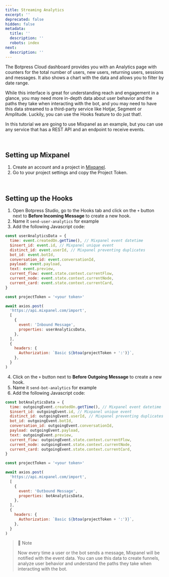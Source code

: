 ```yaml
---
title: Streaming Analytics
excerpt: ''
deprecated: false
hidden: false
metadata:
  title: ''
  description: ''
  robots: index
next:
  description: ''
---
```

The Botpress Cloud dashboard provides you with an Analytics page with counters for the total number of users, new users, returning users, sessions and messages. It also shows a chart with the data and allows you to filter by date range.

While this interface is great for understanding reach and engagement in a glance, you may need more in-depth data about user behavior and the paths they take when interacting with the bot, and you may need to have this data streamed to a third-party service like Hotjar, Segment or Amplitude. Luckily, you can use the Hooks feature to do just that!.

In this tutorial we are going to use Mixpanel as an example, but you can use any service that has a REST API and an endpoint to receive events.

<br />

## Setting up Mixpanel

1. Create an account and a project in [Mixpanel](https://mixpanel.com/).
2. Go to your project settings and copy the Project Token.

<br />

## Setting up the Hooks

1. Open Botpress Studio, go to the Hooks tab and click on the `+` button next to **Before Incoming Message** to create a new hook.
2. Name it `send-user-analytics` for example
3. Add the following Javascript code:

```js
const userAnalyticsData = {
  time: event.createdOn.getTime(), // Mixpanel event datetime
  $insert_id: event.id, // Mixpanel unique event
  distinct_id: event.userId, // Mixpanel preventing duplicates
  bot_id: event.botId,
  conversation_id: event.conversationId,
  payload: event.payload,
  text: event.preview,
  current_flow: event.state.context.currentFlow,
  current_node: event.state.context.currentNode,
  current_card: event.state.context.currentCard,
}

const projectToken = '<your token>'

await axios.post(
  'https://api.mixpanel.com/import',
  [
    {
      event: 'Inbound Message',
      properties: userAnalyticsData,
    },
  ],
  {
    headers: {
      Authorization: `Basic ${btoa(projectToken + ':')}`,
    },
  }
)
```

4. Click on the `+` button next to **Before Outgoing Message** to create a new hook.
5. Name it `send-bot-analytics` for example
6. Add the following Javascript code:

```js
const botAnalyticsData = {
  time: outgoingEvent.createdOn.getTime(), // Mixpanel event datetime
  $insert_id: outgoingEvent.id, // Mixpanel unique event
  distinct_id: outgoingEvent.userId, // Mixpanel preventing duplicates
  bot_id: outgoingEvent.botId,
  conversation_id: outgoingEvent.conversationId,
  payload: outgoingEvent.payload,
  text: outgoingEvent.preview,
  current_flow: outgoingEvent.state.context.currentFlow,
  current_node: outgoingEvent.state.context.currentNode,
  current_card: outgoingEvent.state.context.currentCard,
}

const projectToken = '<your token>'

await axios.post(
  'https://api.mixpanel.com/import',
  [
    {
      event: 'Outbound Message',
      properties: botAnalyticsData,
    },
  ],
  {
    headers: {
      Authorization: `Basic ${btoa(projectToken + ':')}`,
    },
  }
)
```

> 📘 Note
>
> Now every time a user or the bot sends a message, Mixpanel will be notified with the event data. You can use this data to create funnels, analyze user behavior and understand the paths they take when interacting with the bot.
